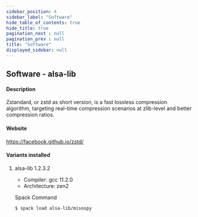 ```yaml
---
sidebar_position: 4
sidebar_label: "Software"
hide_table_of_contents: true
hide_title: true
pagination_next : null
pagination_prev : null
title: "Software"
displayed_sidebar: null
---
```


## Software - alsa-lib


#### Description
Zstandard, or zstd as short version, is a fast lossless compression algorithm, targeting real-time compression scenarios at zlib-level and better compression ratios.

#### Website
https://facebook.github.io/zstd/

#### Variants installed

1. alsa-lib 1.2.3.2

    - Compiler: gcc 11.2.0
    - Architecture: zen2

    Spack Command
    ```bash
    $ spack load alsa-lib/misospy
    ```
